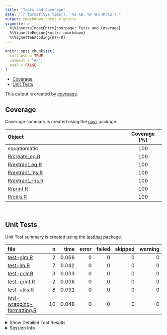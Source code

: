 ```yaml
---
title: "Tests and Coverage"
date: "`r format(Sys.time(), '%d %B, %Y %H:%M:%S')`"
output: rmarkdown::html_vignette
vignette: >
  %\VignetteIndexEntry{covrpage: Tests and Coverage}
  %\VignetteEngine{knitr::rmarkdown}
  %\VignetteEncoding{UTF-8}
---
```

  
```r
knitr::opts_chunk$set(
  collapse = TRUE,
  comment = "#>",
  eval = FALSE
)
```

<!--- Placeholder for tests/README.md Do Not Edit--->
  - [Coverage](#coverage)
  - [Unit Tests](#unit-tests)

This output is created by
[covrpage](https://github.com/yonicd/covrpage).

## Coverage

Coverage summary is created using the
[covr](https://github.com/r-lib/covr) package.

| Object                                 | Coverage (%) |
| :------------------------------------- | :----------: |
| equatiomatic                           |     100      |
| [R/create\_eq.R](https://github.com/datalorax/equatiomatic/tree/dev/R/create_eq.R)     |     100      |
| [R/extract\_eq.R](https://github.com/datalorax/equatiomatic/tree/dev/R/extract_eq.R)   |     100      |
| [R/extract\_lhs.R](https://github.com/datalorax/equatiomatic/tree/dev/R/extract_lhs.R) |     100      |
| [R/extract\_rhs.R](https://github.com/datalorax/equatiomatic/tree/dev/R/extract_rhs.R) |     100      |
| [R/print.R](https://github.com/datalorax/equatiomatic/tree/dev/R/print.R)              |     100      |
| [R/utils.R](https://github.com/datalorax/equatiomatic/tree/dev/R/utils.R)              |     100      |

<br>

## Unit Tests

Unit Test summary is created using the
[testthat](https://github.com/r-lib/testthat) package.

| file                                                              |  n |  time | error | failed | skipped | warning |
| :---------------------------------------------------------------- | -: | ----: | ----: | -----: | ------: | ------: |
| [test-glm.R](https://github.com/datalorax/equatiomatic/tree/dev/tests/testthat/test-glm.R)                                 |  2 | 0.066 |     0 |      0 |       0 |       0 |
| [test-lm.R](https://github.com/datalorax/equatiomatic/tree/dev/tests/testthat/test-lm.R)                                   |  7 | 0.042 |     0 |      0 |       0 |       0 |
| [test-polr.R](https://github.com/datalorax/equatiomatic/tree/dev/tests/testthat/test-polr.R)                               |  3 | 0.033 |     0 |      0 |       0 |       0 |
| [test-print.R](https://github.com/datalorax/equatiomatic/tree/dev/tests/testthat/test-print.R)                             |  2 | 0.006 |     0 |      0 |       0 |       0 |
| [test-utils.R](https://github.com/datalorax/equatiomatic/tree/dev/tests/testthat/test-utils.R)                             |  8 | 0.031 |     0 |      0 |       0 |       0 |
| [test-wrapping-formatting.R](https://github.com/datalorax/equatiomatic/tree/dev/tests/testthat/test-wrapping-formatting.R) | 10 | 0.048 |     0 |      0 |       0 |       0 |

<details closed>

<summary> Show Detailed Test Results </summary>

| file                                                                      | context                 | test                              | status | n |  time |
| :------------------------------------------------------------------------ | :---------------------- | :-------------------------------- | :----- | -: | ----: |
| [test-glm.R](https://github.com/datalorax/equatiomatic/tree/dev/tests/testthat/test-glm.R#L16_L17)                                 | GLMs                    | Logistic regression works         | PASS   | 1 | 0.059 |
| [test-glm.R](https://github.com/datalorax/equatiomatic/tree/dev/tests/testthat/test-glm.R#L24)                                     | GLMs                    | Unsupported GLMs create a message | PASS   | 1 | 0.007 |
| [test-lm.R](https://github.com/datalorax/equatiomatic/tree/dev/tests/testthat/test-lm.R#L11_L12)                                   | Linear models           | Simple lm models work             | PASS   | 3 | 0.017 |
| [test-lm.R](https://github.com/datalorax/equatiomatic/tree/dev/tests/testthat/test-lm.R#L32_L33)                                   | Linear models           | Interactions work                 | PASS   | 2 | 0.014 |
| [test-lm.R](https://github.com/datalorax/equatiomatic/tree/dev/tests/testthat/test-lm.R#L48_L49)                                   | Linear models           | Custom Greek works                | PASS   | 2 | 0.011 |
| [test-polr.R](https://github.com/datalorax/equatiomatic/tree/dev/tests/testthat/test-polr.R#L24_L25)                               | polr                    | Ordered logistic regression works | PASS   | 3 | 0.033 |
| [test-print.R](https://github.com/datalorax/equatiomatic/tree/dev/tests/testthat/test-print.R#L11_L12)                             | Printing                | Equation is printed correctly     | PASS   | 2 | 0.006 |
| [test-utils.R](https://github.com/datalorax/equatiomatic/tree/dev/tests/testthat/test-utils.R#L9_L11)                              | Utility functions       | Strict mapply\_\* functions work  | PASS   | 8 | 0.031 |
| [test-wrapping-formatting.R](https://github.com/datalorax/equatiomatic/tree/dev/tests/testthat/test-wrapping-formatting.R#L8_L9)   | Wrapping and formatting | Coefficient digits work correctly | PASS   | 2 | 0.010 |
| [test-wrapping-formatting.R](https://github.com/datalorax/equatiomatic/tree/dev/tests/testthat/test-wrapping-formatting.R#L26_L27) | Wrapping and formatting | Wrapping works correctly          | PASS   | 8 | 0.038 |

</details>

<details>

<summary> Session Info </summary>

| Field    | Value                             |
| :------- | :-------------------------------- |
| Version  | R version 4.0.0 (2020-04-24)      |
| Platform | x86\_64-apple-darwin17.0 (64-bit) |
| Running  | macOS Catalina 10.15.6            |
| Language | en\_US                            |
| Timezone | America/New\_York                 |

| Package  | Version |
| :------- | :------ |
| testthat | 2.3.2   |
| covr     | 3.5.0   |
| covrpage | 0.0.71  |

</details>

<!--- Final Status : pass --->
